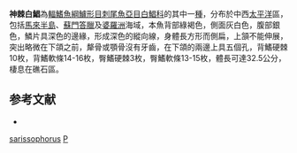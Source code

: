 {{Speciesbox
| taxon = Proteracanthus sarissophorus
| binomial_authority = [[Cantor|Cantor]], 1849
| status = NE
| status_system = IUCN3.1
| image = Chia-voi fish.JPG
| synonyms = *''Crenidens sarissophorus''<br /><small>Cantor, 1849</small>
*''Girella sarissophorus''<br /><small>Cantor, 1849</small>
}}

'''神棘白鯧'''為[[輻鰭魚綱|輻鰭魚綱]][[鱸形目|鱸形目]][[刺尾魚亞目|刺尾魚亞目]][[白鯧科|白鯧科]]的其中一[[種|種]]，分布於中西[[太平洋|太平洋]]區，包括[[馬來半島|馬來半島]]、[[蘇門答臘|蘇門答臘]]及[[婆羅洲|婆羅洲]]海域，本魚背部綠褐色，側面灰白色，腹部銀色，鱗片具深色的邊緣，形成深色的縱向線，身體長方形而側扁，上頷不能伸展，突出略微在下頜之前，犛骨或顎骨沒有牙齒，在下頜的兩邊上具五個孔，背鰭硬棘10枚，背鰭軟條14-16枚，臀鰭硬棘3枚，臀鰭軟條13-15枚，體長可達32.5公分，棲息在礁石區。

== 参考文献 ==
{{reflist}}
*{{FishBase_species|genus=Proteracanthus|species=sarissophorus|year=2012|month=7}}

{{鱸形目小作品}}

{{Taxonbar}}
[[Category:神棘白鯧屬|sarissophorus]]
[[Category:1849年描述的鱼类|P]]